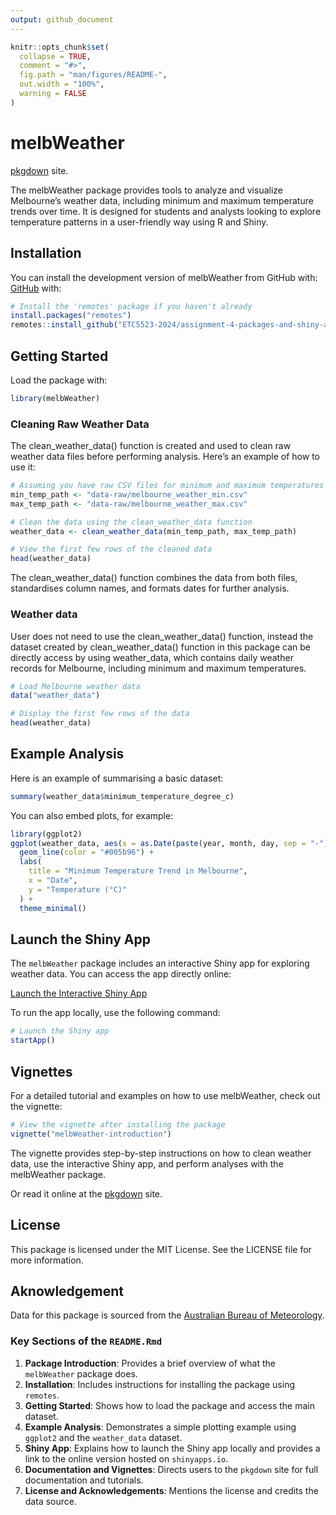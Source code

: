 ```yaml
---
output: github_document
---
```


<!-- README.md is generated from README.Rmd. Please edit that file -->

```r
knitr::opts_chunk$set(
  collapse = TRUE,
  comment = "#>",
  fig.path = "man/figures/README-",
  out.width = "100%",
  warning = FALSE
)
```

# melbWeather

<!-- badges: start -->
<!-- badges: end -->

[pkgdown](https://etc5523-2024.github.io/assignment-4-packages-and-shiny-apps-tdew0002/) site.

The melbWeather package provides tools to analyze and visualize Melbourne's weather data, including minimum and maximum temperature trends over time. It is designed for students and analysts looking to explore temperature patterns in a user-friendly way using R and Shiny.

## Installation

You can install the development version of melbWeather from GitHub with: [GitHub](https://github.com/ETC5523-2024/assignment-4-packages-and-shiny-apps-tdew0002) with:

``` r
# Install the 'remotes' package if you haven't already
install.packages("remotes")
remotes::install_github("ETC5523-2024/assignment-4-packages-and-shiny-apps-tdew0002")
```


## Getting Started
Load the package with:
```r
library(melbWeather)
```

### Cleaning Raw Weather Data
The clean_weather_data() function is created and used to clean raw weather data files before performing analysis. Here’s an example of how to use it:
```r
# Assuming you have raw CSV files for minimum and maximum temperatures
min_temp_path <- "data-raw/melbourne_weather_min.csv"
max_temp_path <- "data-raw/melbourne_weather_max.csv"

# Clean the data using the clean_weather_data function
weather_data <- clean_weather_data(min_temp_path, max_temp_path)

# View the first few rows of the cleaned data
head(weather_data)
```

The clean_weather_data() function combines the data from both files, standardises column names, and formats dates for further analysis.

### Weather data
User does not need to use the clean_weather_data() function, instead the dataset created by clean_weather_data() function in this package can be directly access by using weather_data, which contains daily weather records for Melbourne, including minimum and maximum temperatures.

```r
# Load Melbourne weather data
data("weather_data")

# Display the first few rows of the data
head(weather_data)
```

## Example Analysis

Here is an example of summarising a basic dataset:
```r
summary(weather_data$minimum_temperature_degree_c)
```

You can also embed plots, for example:
```r
library(ggplot2)
ggplot(weather_data, aes(x = as.Date(paste(year, month, day, sep = "-")), y = minimum_temperature_degree_c)) +
  geom_line(color = "#005b96") +
  labs(
    title = "Minimum Temperature Trend in Melbourne",
    x = "Date",
    y = "Temperature (°C)"
  ) +
  theme_minimal()

```

## Launch the Shiny App
The `melbWeather` package includes an interactive Shiny app for exploring weather data. You can access the app directly online:

[Launch the Interactive Shiny App](https://tycia.shinyapps.io/melbWeatherApp/)

To run the app locally, use the following command:
```r
# Launch the Shiny app
startApp()
```

## Vignettes
For a detailed tutorial and examples on how to use melbWeather, check out the vignette:
```r
# View the vignette after installing the package
vignette("melbWeather-introduction")
```
The vignette provides step-by-step instructions on how to clean weather data, use the interactive Shiny app, and perform analyses with the melbWeather package.

Or read it online at the [pkgdown](https://etc5523-2024.github.io/assignment-4-packages-and-shiny-apps-tdew0002/) site.

## License 
This package is licensed under the MIT License. See the LICENSE file for more information.

## Aknowledgement
Data for this package is sourced from the [Australian Bureau of Meteorology](http://www.bom.gov.au/).

### Key Sections of the `README.Rmd`

1. **Package Introduction**: Provides a brief overview of what the `melbWeather` package does.
2. **Installation**: Includes instructions for installing the package using `remotes`.
3. **Getting Started**: Shows how to load the package and access the main dataset.
4. **Example Analysis**: Demonstrates a simple plotting example using `ggplot2` and the `weather_data` dataset.
5. **Shiny App**: Explains how to launch the Shiny app locally and provides a link to the online version hosted on `shinyapps.io`.
6. **Documentation and Vignettes**: Directs users to the `pkgdown` site for full documentation and tutorials.
7. **License and Acknowledgements**: Mentions the license and credits the data source.

